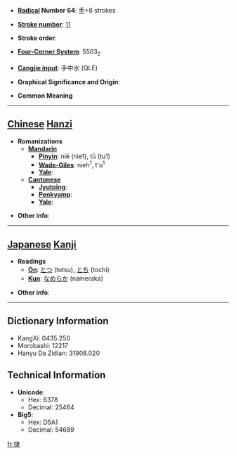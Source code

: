 * '''[[Wiktionary:Chinese radical index| Radical]] Number 64''': [[Wiktionary:Chinese radical index 手|手]]+8 strokes

* '''[[Wiktionary:Chinese total strokes index|Stroke number]]''': [[Wiktionary:Chinese total strokes index 11|11]]

* '''Stroke order''': 

* '''[[Wiktionary:Chinese four corner index|Four-Corner System]]''': 5503<sub>2</sub>

* '''[[Wiktionary:Chinese Cangjie index|Cangjie input]]''': 手中水 (QLE)

* '''Graphical Significance and Origin''': 

* '''Common Meaning'''

----

== [[Chinese]] [[Hanzi]] ==

* '''Romanizations'''
** '''[[Mandarin]]'''
*** '''[[Pinyin]]''': niē (nie1), tū (tu1)
*** '''[[Wade-Giles]]''': nieh<sup>1</sup>, t'u<sup>1</sup>
*** '''[[Yale]]''': 
** '''[[Cantonese]]'''
*** '''[[Jyutping]]''':
*** '''[[Penkyamp]]''': 
*** '''[[Yale]]''': 

* '''Other info''': 

----

== [[Japanese]] [[Kanji]] ==

* '''Readings'''
** '''[[On]]''': [[とつ]] (totsu), [[とち]] (tochi)
** '''[[Kun]]''': [[なめらか]] (nameraka)

* '''Other info''':  

----

== Dictionary Information ==

* KangXi: 0435.250
* Morobashi: 12217
* Hanyu Da Zidian: 31908.020

== Technical Information ==

* '''Unicode''':
** Hex: 6378
** Decimal: 25464
* '''Big5''':
** Hex: D5A1
** Decimal: 54689

[[fr:捸]]